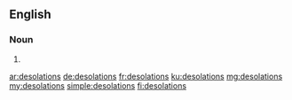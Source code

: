 ==English==

===Noun===
{{head|en|noun plural form}}

# {{plural of|desolation|lang=en}}

[[ar:desolations]]
[[de:desolations]]
[[fr:desolations]]
[[ku:desolations]]
[[mg:desolations]]
[[my:desolations]]
[[simple:desolations]]
[[fi:desolations]]